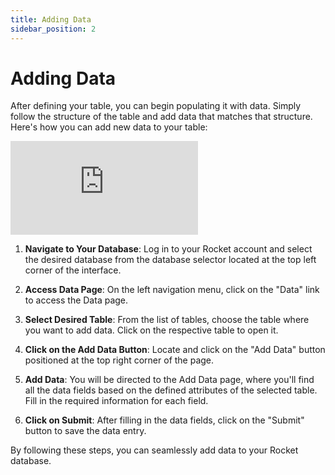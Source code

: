 ```yaml
---
title: Adding Data
sidebar_position: 2
---
```


# Adding Data

After defining your table, you can begin populating it with data. Simply follow the structure of the table and add data that matches that structure. Here's how you can add new data to your table:

<div class="videowrapper">
  <iframe
    src="https://www.youtube.com/embed/mfhpBwzYWu8?rel=0"
    title="YouTube video 
      player"
    frameborder="0"
    allow="accelerometer; autoplay; clipboard-write; 
      encrypted-media; gyroscope; picture-in-picture"
    allowfullscreen
  ></iframe>
</div>

1. **Navigate to Your Database**: Log in to your Rocket account and select the desired database from the database selector located at the top left corner of the interface.

2. **Access Data Page**: On the left navigation menu, click on the "Data" link to access the Data page.

3. **Select Desired Table**: From the list of tables, choose the table where you want to add data. Click on the respective table to open it.

4. **Click on the Add Data Button**: Locate and click on the "Add Data" button positioned at the top right corner of the page.

5. **Add Data**: You will be directed to the Add Data page, where you'll find all the data fields based on the defined attributes of the selected table. Fill in the required information for each field.

6. **Click on Submit**: After filling in the data fields, click on the "Submit" button to save the data entry.

By following these steps, you can seamlessly add data to your Rocket database.
